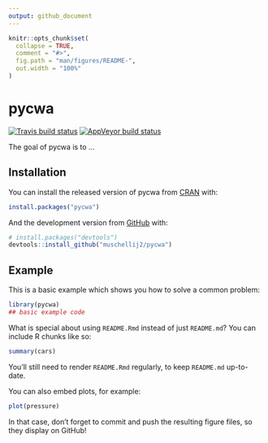 ```yaml
---
output: github_document
---
```





<!-- README.md is generated from README.Rmd. Please edit that file -->

```r
knitr::opts_chunk$set(
  collapse = TRUE,
  comment = "#>",
  fig.path = "man/figures/README-",
  out.width = "100%"
)
```

# pycwa

<!-- badges: start -->
[![Travis build status](https://travis-ci.com/muschellij2/pycwa.svg?branch=master)](https://travis-ci.com/muschellij2/pycwa)
[![AppVeyor build status](https://ci.appveyor.com/api/projects/status/github/muschellij2/pycwa?branch=master&svg=true)](https://ci.appveyor.com/project/muschellij2/pycwa)
<!-- badges: end -->

The goal of pycwa is to ...

## Installation

You can install the released version of pycwa from [CRAN](https://CRAN.R-project.org) with:

``` r
install.packages("pycwa")
```

And the development version from [GitHub](https://github.com/) with:

``` r
# install.packages("devtools")
devtools::install_github("muschellij2/pycwa")
```
## Example

This is a basic example which shows you how to solve a common problem:

```r
library(pycwa)
## basic example code
```

What is special about using `README.Rmd` instead of just `README.md`? You can include R chunks like so:

```r
summary(cars)
```

You'll still need to render `README.Rmd` regularly, to keep `README.md` up-to-date.

You can also embed plots, for example:

```r
plot(pressure)
```

In that case, don't forget to commit and push the resulting figure files, so they display on GitHub!
